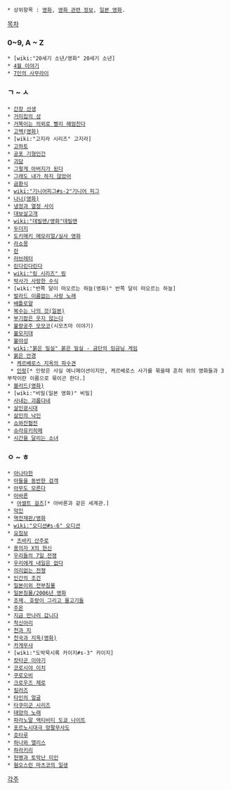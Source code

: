  * 상위항목 : [[영화]], [[영화 관련 정보]], [[일본 영화]].

[[목차]]

=== 0~9, A ~ Z ===
 * [wiki:"20세기 소년/영화" 20세기 소년]
 * [[4월 이야기]]
 * [[7인의 사무라이]]

=== ㄱ ~ ㅅ ===
 * [[간장 선생]]
 * [[거미집의 성]]
 * [[거북이는 의외로 빨리 헤엄친다]]
 * [[고백(영화)]]
 * [wiki:"고지라 시리즈" 고지라]
 * [[고하토]]
 * [[공포 기형인간]]
 * [[괴담]]
 * [[그렇게 아버지가 된다]]
 * [[그래도 내가 하지 않았어]]
 * [[금환식]]
 * [[wiki:"기니어피그#s-2"기니어 피그]]
 * [[나나(영화)]]
 * [[냉정과 열정 사이]]
 * [[대보살고개]]
 * [[wiki:"데빌맨/영화"데빌맨]]
 * [[두더지]]
 * [[도키메키 메모리얼/실사 영화]]
 * [[라쇼몽]]
 * [[란]]
 * [[러브레터]]
 * [[린다린다린다]]
 * [[wiki:"링 시리즈" 링]]
 * [[박사가 사랑한 수식]]
 * [wiki:"반쪽 달이 떠오르는 하늘(영화)" 반쪽 달이 떠오르는 하늘]
 * [[발라드 이름없는 사랑 노래]]
 * [[배틀로얄]]
 * [[복수는 나의 것(일본)]]
 * [[부기팝은 웃지 않는다]]
 * [[불량공주 모모코]](시모츠마 이야기)
 * [[불모지대]]
 * [[불야성]]
 * [[wiki:"붉은 밀실" 붉은 밀실 - 금단의 임금님 게임]]
 * [[붉은 안경]]
  * [[케르베로스 지옥의 파수견]]
  * [[인랑]][* 인랑은 사실 애니메이션이지만, 케르베로스 사가를 묶을때 흔히 위의 영화들과 3부작이란 이름으로 묶이곤 한다.]
 * [[블러드(영화)]]
 * [wiki:"비밀(일본 영화)" 비밀]
 * [[사내는 괴롭다네]]
 * [[살인광시대]]
 * [[살인의 낙인]]
 * [[쇼와잔협전]]
 * [[슈라유키히메]]
 * [[시간을 달리는 소녀]]

=== ㅇ ~ ㅎ ===
 * [[아나타한]]
 * [[아들을 동반한 검객]]
 * [[아무도 모른다]]
 * [[아바론]]
  * [[어썰트 걸즈]][* 아바론과 같은 세계관.]
 * [[악인]]
 * [[역전재판/영화]]
 * [[wiki:"오디션#s-6" 오디션]]
 * [[요짐보]]
  * [[츠바키 산주로]]
 * [[용의자 X의 헌신]]
 * [[우리들의 7일 전쟁]]
 * [[우리에게 내일은 없다]]
 * [[의리없는 전쟁]]
 * [[인간의 조건]]
 * [[일본이외 전부침몰]]
 * [[일본침몰/2006년 영화]]
 * [[조제, 호랑이 그리고 물고기들]]
 * [[주온]]
 * [[지금 만나러 갑니다]]
 * [[착신아리]]
 * [[천과 지]]
 * [[천국과 지옥(영화)]]
 * [[카게무샤]]
 * [wiki:"도박묵시록 카이지#s-3" 카이지]
 * [[캇타군 이야기]]
 * [[코로시야 이치]]
 * [[쿠로오비]]
 * [[크로우즈 제로]]
 * [[킬러즈]]
 * [[타인의 얼굴]]
 * [[타쿠미군 시리즈]]
 * [[태양의 노래]]
 * [[파라노말 액티비티 도쿄 나이트]]
 * [[포르노시대극 망팔무사도]]
 * [[호타루]]
 * [[하나와 앨리스]]
 * [[하라키리]]
 * [[헌병과 토막난 미인]]
 * [[혐오스런 마츠코의 일생]]

[[각주]]

